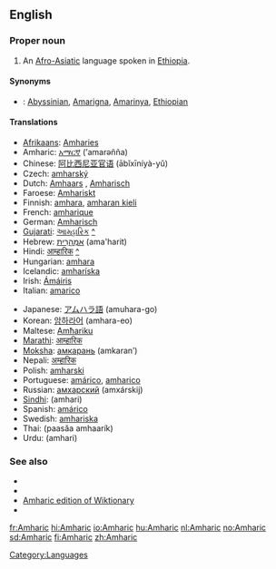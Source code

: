 ==English==
{{wikipedia}}

===Proper noun===
{{en-proper noun}}

# An [[Afro-Asiatic]] language spoken in [[Ethiopia]].

====Synonyms====
* {{italbrac|language}}: [[Abyssinian]], [[Amarigna]], [[Amarinya]], [[Ethiopian]]

====Translations====
{{top}}
* [[Afrikaans]]: [[Amharies]]
* Amharic: [[አማርኛ]] (’amarəñña)
* Chinese: [[阿比西尼亚官语]] (ābǐxīníyà-yǔ)
* Czech: [[amharský]]
* Dutch: [[Amhaars]] {{n}}, [[Amharisch]] {{n}}
* Faroese: [[Amhariskt]]
* Finnish: [[amhara]], [[amharan kieli]]
* French: [[amharique]] {{m}}
* German: [[Amharisch]]
* [[Gujarati]]: [[આમ્હારિક]] [[:gu:આમ્હારિક|^]]
* Hebrew: [[אמהרית|אַמְהָרִית]] (ama'harit)
* Hindi: [[आम्हारिक]] [[:hi:आम्हारिक|^]]
* Hungarian: [[amhara]]
* Icelandic: [[amharíska]]
* Irish: [[Ámáiris]]
* Italian: [[amarico]]
{{mid}}
* Japanese: [[アムハラ語]] (amuhara-go)
* Korean: [[암하라어]] (amhara-eo)
* Maltese: [[Amħariku]]
* [[Marathi]]: [[आम्हारिक]]
* [[Moksha]]: [[амкарань]] (amkaranʹ)
* Nepali: [[अम्हारिक]]
* Polish: [[amharski]]
* Portuguese: [[amárico]], [[amharico]]
* Russian: [[амхарский]] (amxárskij)
* [[Sindhi]]: {{SDchar|[[اَمهارِي]]}} (amhari)
* Spanish: [[amárico]]
* Swedish: [[amhariska]]
* Thai: {{Thai|[[ภาษาอัมฮาริค]]}} (paasăa amhaarík)
* Urdu: {{fa-Arab|[[امہاري]]}} (amhari)
{{bottom}}

===See also===
{{interwiktionary|code=am}}

* {{langcat}}
* {{pedialite|Amharic language}}
* [[:am:|Amharic edition of Wiktionary]]
* {{ISO 639|link=Ethnologue|1code=am|code=amh}}

[[Category:Languages]]

[[fr:Amharic]]
[[hi:Amharic]]
[[io:Amharic]]
[[hu:Amharic]]
[[nl:Amharic]]
[[no:Amharic]]
[[sd:Amharic]]
[[fi:Amharic]]
[[zh:Amharic]]